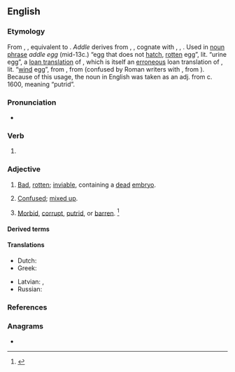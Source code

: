 ==English==

===Etymology===
From {{inh|en|enm|addledd}}, {{m|enm|adyld}}, equivalent to {{af|en|addle|t1=[[urine]], [[liquid]] [[filth]]|-ed}}.  ''Addle'' derives from {{der|en|ang|adel}}, {{m|ang|adela|t=[[mud]], [[mire]], liquid [[manure]]}}, cognate with {{cog|gmq-osw|adel||urine}}, {{cog|gml|adel}}, {{cog|nl|aal||[[manure]]}}. Used in [[noun phrase]] ''addle egg'' (mid-13c.) “egg that does not [[hatch]], [[rotten]] egg”, lit. “urine egg”, a [[loan translation]] of {{cog|la|ovum urinum}}, which is itself an [[erroneous]] loan translation of {{cog|grc|οὔριον ᾠόν||putrid egg}}, lit. “[[wind]] egg”, from {{m|grc|οὔριος||of the wind}}, from {{m|grc|οὖρος||fair wind}} (confused by Roman writers with {{m|grc|οὔριος||of urine}}, from {{m|grc|οὖρον||urine}}). Because of this usage, the noun in English was taken as an adj. from c. 1600, meaning “putrid”.

===Pronunciation===
* {{IPA|/ˈæ.dəld/|lang=en}}

===Verb===
{{head|en|verb form}}

# {{en-past of|addle}}

===Adjective===
{{en-adj}}

# {{lb|en|of eggs}} [[bad|Bad]], [[rotten]]; [[inviable]], containing a [[dead]] [[embryo]].
# [[confused|Confused]]; [[mix up|mixed up]].
# {{lb|en|obsolete}} [[morbid|Morbid]], [[corrupt]], [[putrid]], or [[barren]]. <ref>{{cite-web |title=Webster’s Dictionary 1828 edition |url=http://machaut.uchicago.edu/?resource=Webster%27s&word=addled&use1828=on |accessdate=4 April 2011 |archiveurl=https://web.archive.org/web/20110411093948/http://machaut.uchicago.edu/?resource=Webster's |archivedate=11 April 2011 }}</ref>
====Derived terms====
{{der2|en
|drug-addled}}
====Translations====
{{trans-top|rotten (of eggs)}}
* Dutch: {{t+|nl|rot}}
* Greek: {{t+|el|κλούβιος}}
{{trans-mid}}
* Latvian: {{t|lv|vanckars|m}} {{qualifier|an egg with a half-developed dead embryo}}, {{t|lv|sapuvusi|f}} {{qualifier|rotten}}
* Russian: {{t+|ru|проту́хший}}
{{trans-bottom}}

===References===
<references/>

===Anagrams===
* {{anagrams|en|a=adddel|daddle}}